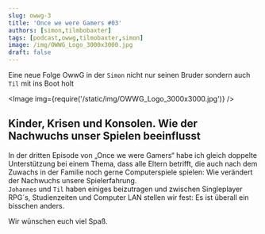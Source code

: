 ```yaml
---
slug: owwg-3
title: 'Once we were Gamers #03'
authors: [simon,tilmbobaxter]
tags: [podcast,owwg,tilmobaxter,simon]
image: /img/OWWG_Logo_3000x3000.jpg
draft: false
---
```



Eine neue Folge OwwG in der `Simon` nicht nur seinen Bruder sondern auch `Til` mit ins Boot holt

<Image img={require('/static/img/OWWG_Logo_3000x3000.jpg')} />

<!--truncate-->

## Kinder, Krisen und Konsolen. Wie der Nachwuchs unser Spielen beeinflusst

In der dritten Episode von „Once we were Gamers“ habe ich gleich doppelte Unterstützung bei einem Thema, dass alle Eltern betrifft, die auch nach dem Zuwachs in der Familie noch gerne Computerspiele spielen: Wie verändert der Nachwuchs unsere Spielerfahrung.  
`Johannes` und `Til` haben einiges beizutragen und zwischen Singleplayer RPG´s, Studienzeiten und Computer LAN stellen wir fest: Es ist überall ein bisschen anders. 

Wir wünschen euch viel Spaß.

<ReactPlayer
    width="100%"
    height="auto"
    controls
    url='https://m10z.picnotes.de/OwwG/OwwG_3_KinderKrisenKonsolen.mp3'
/>
